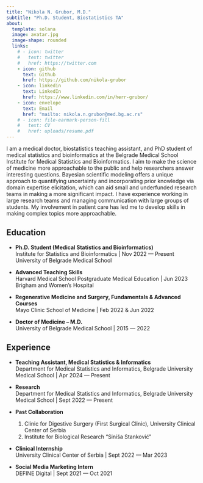 ```yaml
---
title: "Nikola N. Grubor, M.D."
subtitle: "Ph.D. Student, Biostatistics TA"
about:
  template: solana
  image: avatar.jpg
  image-shape: rounded
  links:
    # - icon: twitter
    #   text: twitter
    #   href: https://twitter.com
    - icon: github
      text: Github
      href: https://github.com/nikola-grubor
    - icon: linkedin
      text: LinkedIn
      href: https://www.linkedin.com/in/herr-grubor/
    - icon: envelope
      text: Email
      href: "mailto: nikola.n.grubor@med.bg.ac.rs"
    # - icon: file-earmark-person-fill
    #   text: CV
    #   href: uploads/resume.pdf
---
```


I am a medical doctor, biostatistics teaching assistant, and PhD student of medical statistics and bioinformatics at the Belgrade Medical School Institute for Medical Statistics and Bioinformatics. I aim to make the science of medicine more approachable to the public and help researchers answer interesting questions. Bayesian scientific modeling offers a unique approach to quantifying uncertainty and incorporating prior knowledge via domain expertise elicitation, which can aid small and underfunded research teams in making a more significant impact. I have experience working in large research teams and managing communication with large groups of students. My involvement in patient care has led me to develop skills in making complex topics more approachable.

## Education

-   **Ph.D. Student (Medical Statistics and Bioinformatics)**\
    Institute for Statistics and Bioinformatics \| Nov 2022 --- Present\
    University of Belgrade Medical School

-   **Advanced Teaching Skills**\
    Harvard Medical School Postgraduate Medical Education \| Jun 2023\
    Brigham and Women's Hospital

-   **Regenerative Medicine and Surgery, Fundamentals & Advanced Courses**\
    Mayo Clinic School of Medicine \| Feb 2022 & Jun 2022

-   **Doctor of Medicine -- M.D.**\
    University of Belgrade Medical School \| 2015 --- 2022

## Experience

-   **Teaching Assistant, Medical Statistics & Informatics**\
    Department for Medical Statistics and Informatics, Belgrade University Medical School \| Apr 2024 --- Present

```{=html}
<!-- -->
```
-   **Research**\
    Department for Medical Statistics and Informatics, Belgrade University Medical School \| Sept 2022 --- Present

-   **Past Collaboration**

    1.  Clinic for Digestive Surgery (First Surgical Clinic), University Clinical Center of Serbia\
    2.  Institute for Biological Research "Siniša Stanković"

-   **Clinical Internship**\
    University Clinical Center of Serbia \| Sept 2022 --- Mar 2023

-   **Social Media Marketing Intern**\
    DEFINE Digital \| Sept 2021 --- Oct 2021
